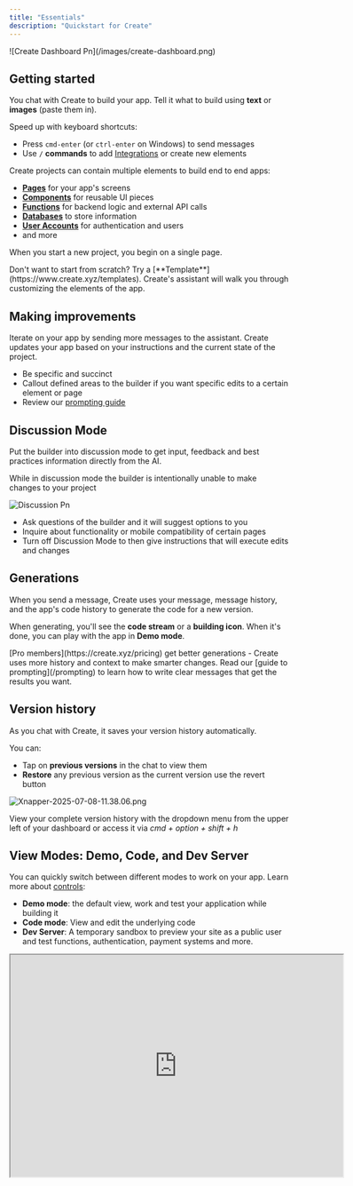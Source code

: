 ```yaml
---
title: "Essentials"
description: "Quickstart for Create"
---
```


<Frame caption="Create builder interface showing the main canvas, chat, and key controls">
  ![Create Dashboard Pn](/images/create-dashboard.png)
</Frame>

## Getting started

You chat with Create to build your app. Tell it what to build using **text** or **images** (paste them in).

Speed up with keyboard shortcuts:

- Press `cmd-enter` (or `ctrl-enter` on Windows) to send messages
- Use `/` **commands** to add [Integrations](/builder/integrations) or create new elements

Create projects can contain multiple elements to build end to end apps:

- [**Pages**](/builder/pages) for your app's screens
- [**Components**](/builder/components) for reusable UI pieces
- [**Functions**](/builder/functions) for backend logic and external API calls
- [**Databases**](/builder/databases) to store information
- [**User Accounts**](/builder/user-accounts) for authentication and users
- and more

When you start a new project, you begin on a single page.

<Tip>
  Don't want to start from scratch? Try a [**Template**](https://www.create.xyz/templates). Create's assistant will walk you through customizing the elements of the app.
</Tip>

## Making improvements

Iterate on your app by sending more messages to the assistant. Create updates your app based on your instructions and the current state of the project.

- Be specific and succinct
- Callout defined areas to the builder if you want specific edits to a certain element or page
- Review our [prompting guide](/prompting)

## Discussion Mode

Put the builder into discussion mode to get input, feedback and best practices information directly from the AI. 

<Warning>
  While in discussion mode the builder is intentionally unable to make changes to your project
</Warning>

![Discussion Pn](/images/discussion.png)

- Ask questions of the builder and it will suggest options to you
- Inquire about functionality or mobile compatibility of certain pages
- Turn off Discussion Mode to then give instructions that will execute edits and changes

## Generations

When you send a message, Create uses your message, message history, and the app's code history to generate the code for a new version.

When generating, you'll see the **code stream** or a **building icon**. When it's done, you can play with the app in **Demo mode**.

<Tip>
  [Pro members](https://create.xyz/pricing) get better generations - Create uses more history and context to make smarter changes.
</Tip>

<Tip>
  Read our [guide to prompting](/prompting) to learn how to write clear messages that get the results you want.
</Tip>

## Version history

As you chat with Create, it saves your version history automatically.

You can:

- Tap on **previous versions** in the chat to view them
- **Restore** any previous version as the current version use the revert button

![Xnapper-2025-07-08-11.38.06.png](/images/Xnapper-2025-07-08-11.38.06.png)

View your complete version history with the dropdown menu from the upper left of your dashboard or access it via _cmd \+ option \+ shift \+ h_

## View Modes: Demo, Code, and Dev Server

You can quickly switch between different modes to work on your app. Learn more about [controls](/builder/controls):

- **Demo mode**: the default view, work and test your application while building it
- **Code mode**: View and edit the underlying code
- **Dev Server**: A temporary sandbox to preview your site as a public user and test functions, authentication, payment systems and more.

<iframe src="https://www.loom.com/embed/8d3a851174d941e9be0aa6ea3619b8ef?sid=c1b508e5-91bb-4048-9410-c5be9e5a0ef0" width="600" height="400" />

## Creating new pages, elements and functionality:

Add new elements to your project through direct instructions to the builder:

- Chatting with the builder about what you need next, such as "Create a new page to handle blog posts" or "Add user accounts to support logins for paid members"
- Use "/" to setup [Integrations](/builder/integrations), or Upload Assets

## Stopping the builder

- If you see a generation making changes you don't want or for any reason want to stop a request from being completed, you can quickly click the stop icon in the builder chat

![Stop Pn](/images/stop.png)

## Project Settings

Control important project specific settings including assets, secret keys, custom instructions, generation settings, authentication providers, branding, social share, mobile app settings and more.

![Ezgif 6c735490bbae99 Gi](/images/ezgif-6c735490bbae99.gif)

- Assets - upload images to reference and use in your project repeatedly
- Custom Instructions - shape the way the builder interacts with you and your project. This is an advanced feature not generally required for daily use. See community examples of Custom Instructions [here. ](https://www.create.xyz/custom-instructions)
- Generation Settings - Pro users can decide which LLM they would like to have their builder use
- Saved Secrets - API keys stored in the project for integrations
- Providers - Authentication options for user account features, [more info here.](/builder/user-accounts)
- Branding and Icons - mobile app specific resources (more coming soon)
- Social Share - Choose a title and description that appears in search engine results and on social media when shared

## Go Live

<Tip>
  While editing your project you do not have to click Publish to see edits, you can view them in [Demo Mode or via the Dev Server ](https://www.loom.com/share/8d3a851174d941e9be0aa6ea3619b8ef)Sandbox at anytime. Only publish when ready to share with external parties or take your application live for use by the public.
</Tip>

When you're ready to launch your app, tap the **Publish** button in the top right. Learn more about [Publishing](/publish-and-share/publish).